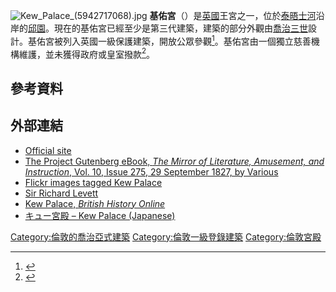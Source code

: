 {{Expand language|time=2016-04-30T01:18:40+00:00}}
{{NoteTA
|G1=PoliticiansUK
|G2=UK Places
|G3=People
|G4=Country
}}
[[File:Kew_Palace_(5942717068).jpg|thumb]]
'''基佑宮'''（{{lang-en|'''Kew Palace '''}}）是[[英國|英國]]王宮之一，位於[[泰晤士河|泰晤士河]]沿岸的[[邱園|邱園]]。現在的基佑宮已經至少是第三代建築，建築的部分外觀由[[喬治三世|喬治三世]]設計。基佑宮被列入英國一級保護建築，開放公眾參觀<ref name="Listing">{{National Heritage List for England |num=1263073 |desc=Kew Palace  |access-date=9 July 2015}}</ref>。基佑宮由一個獨立慈善機構維護，並未獲得政府或皇室撥款<ref name="Historic">{{cite web | url=http://www.hrp.org.uk/aboutus/whoweare/default.aspx | title=Who We Are | publisher=[[Historic_Royal_Palaces|Historic Royal Palaces]] | accessdate=20 April 2013 | deadurl=yes | archiveurl=https://web.archive.org/web/20110901223028/http://www.hrp.org.uk/aboutus/whoweare/default.aspx | archivedate=2011年9月1日 }}</ref>。
==參考資料==
{{Reflist}}
==外部連結==
{{commons category|Kew Palace}}
*[https://web.archive.org/web/20090528061842/http://www.hrp.org.uk/KewPalace/planyourvisit/default.aspx Official site]
*[http://www.gutenberg.org/dirs/1/1/3/8/11384/11384-h/11384-h.htm  The Project Gutenberg eBook, ''The Mirror of Literature, Amusement, and Instruction'', Vol. 10, Issue 275, 29 September 1827, by Various] {{Wayback|url=http://www.gutenberg.org/dirs/1/1/3/8/11384/11384-h/11384-h.htm |date=20120904225820 }}
*[http://www.flickr.com/search/?w=all&q=Kew+Palace&m=text Flickr images tagged Kew Palace]
*[http://books.google.com/books?id=ozMEAAAAIAAJ&pg=PA337&lpg=PA337&dq=le+neve+knights+john+holt&source=web&ots=M7PaJIS6r_&sig=MsHWT_FoVHWPy5ExSkCoD6Upym4#PPA437,M1 Sir Richard Levett] {{Wayback|url=http://books.google.com/books?id=ozMEAAAAIAAJ&pg=PA337&lpg=PA337&dq=le+neve+knights+john+holt&source=web&ots=M7PaJIS6r_&sig=MsHWT_FoVHWPy5ExSkCoD6Upym4#PPA437,M1 |date=20170215195150 }}
*[http://www.british-history.ac.uk/report.aspx?compid=43012 Kew Palace, ''British History Online'']{{Wayback|url=http://www.british-history.ac.uk/report.aspx?compid=43012 |date=20141006084328 }}
*[https://web.archive.org/web/20160305191208/http://abc0120.net/forum.php?mod=viewthread&tid=476 キュー宮殿 – Kew Palace (Japanese)]
{{coord|51|29|02|N|00|17|42|W|type:landmark|display=title}}
[[Category:倫敦的喬治亞式建築|Category:倫敦的喬治亞式建築]]
[[Category:倫敦一級登錄建築|Category:倫敦一級登錄建築]]
[[Category:倫敦宮殿|Category:倫敦宮殿]]